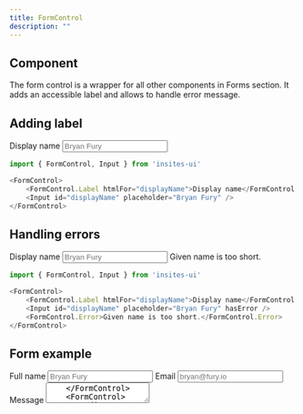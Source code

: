 ```yaml
---
title: FormControl
description: ""
---
```



## Component

The form control is a wrapper for all other components in Forms section. It adds
an accessible label and allows to handle error message.

## Adding label

<DemoBox>
    <FormControl>
        <FormControl.Label htmlFor="displayName">Display name</FormControl.Label>
        <Input id="displayName" placeholder="Bryan Fury" />
    </FormControl>
</DemoBox>

```js
import { FormControl, Input } from 'insites-ui'

<FormControl>
    <FormControl.Label htmlFor="displayName">Display name</FormControl.Label>
    <Input id="displayName" placeholder="Bryan Fury" />
</FormControl>
```

## Handling errors

<DemoBox>
    <FormControl>
        <FormControl.Label htmlFor="displayName2">Display name</FormControl.Label>
        <Input id="displayName2" placeholder="Bryan Fury" hasError />
        <FormControl.Error>Given name is too short.</FormControl.Error>
    </FormControl>
</DemoBox>

```js
import { FormControl, Input } from 'insites-ui'

<FormControl>
    <FormControl.Label htmlFor="displayName">Display name</FormControl.Label>
    <Input id="displayName" placeholder="Bryan Fury" hasError />
    <FormControl.Error>Given name is too short.</FormControl.Error>
</FormControl>
```

## Form example

<DemoBox>
    <FormControl>
        <FormControl.Label htmlFor="fullName">Full name</FormControl.Label>
        <Input id="fullName" placeholder="Bryan Fury" />
    </FormControl>
    <FormControl>
        <FormControl.Label htmlFor="email">Email</FormControl.Label>
        <Input id="email" type="email" placeholder="bryan@fury.io" />
    </FormControl>
    <FormControl style={{ marginBottom: '2rem' }}>
        <FormControl.Label htmlFor="message">Message</FormControl.Label>
        <Textarea id="message" placeholder="Leave a message" />
    </FormControl>
    <FormControl>
      <Radio checked>Cash on delivery</Radio>
    </FormControl>
    <FormControl style={{ marginBottom: '2rem' }}>
      <Radio>Money transfer</Radio>
    </FormControl>
    <Button variant="primary">Send now</Button>
</DemoBox>
